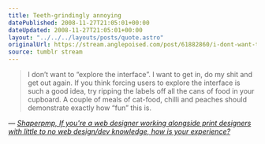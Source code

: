 ```yaml
---
title: Teeth-grindingly annoying
datePublished: 2008-11-27T21:05:01+00:00
dateUpdated: 2008-11-27T21:05:01+00:00
layout: "../../../layouts/posts/quote.astro"
originalUrl: https://stream.anglepoised.com/post/61882860/i-dont-want-to-explore-the-interface-i-want-to
source: tumblr stream
---
```


> I don&rsquo;t want to &ldquo;explore the interface&rdquo;. I want to get in, do my shit and get out again. If you think forcing users to explore the interface is such a good idea, try ripping the labels off all the cans of food in your cupboard. A couple of meals of cat-food, chilli and peaches should demonstrate exactly how &ldquo;fun&rdquo; this is.

— <cite>[Shaperpmp, _If you're a web designer working alongside print designers with little to no web design/dev knowledge, how is your experience?_](https://www.reddit.com/r/web_design/comments/7fu6x/if_youre_a_web_designer_working_alongside_print/c06jlj1/)</cite>

